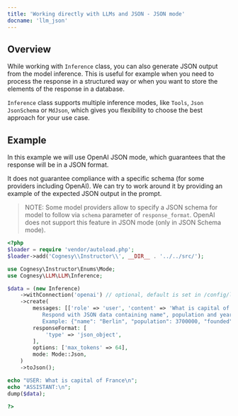 ```yaml
---
title: 'Working directly with LLMs and JSON - JSON mode'
docname: 'llm_json'
---
```


## Overview

While working with `Inference` class, you can also generate JSON output
from the model inference. This is useful for example when you need to
process the response in a structured way or when you want to store the
elements of the response in a database.

`Inference` class supports multiple inference modes, like `Tools`, `Json`
`JsonSchema` or `MdJson`, which gives you flexibility to choose the best
approach for your use case.

## Example

In this example we will use OpenAI JSON mode, which guarantees that the
response will be in a JSON format.

It does not guarantee compliance with a specific schema (for some providers
including OpenAI). We can try to work around it by providing an example of
the expected JSON output in the prompt.

> NOTE: Some model providers allow to specify a JSON schema for model to
follow via `schema` parameter of `response_format`. OpenAI does not support
this feature in JSON mode (only in JSON Schema mode).

```php
<?php
$loader = require 'vendor/autoload.php';
$loader->add('Cognesy\\Instructor\\', __DIR__ . '../../src/');

use Cognesy\Instructor\Enums\Mode;
use Cognesy\LLM\LLM\Inference;

$data = (new Inference)
    ->withConnection('openai') // optional, default is set in /config/llm.php
    ->create(
        messages: [['role' => 'user', 'content' => 'What is capital of France? \
           Respond with JSON data containing name", population and year of founding. \
           Example: {"name": "Berlin", "population": 3700000, "founded": 1237}']],
        responseFormat: [
            'type' => 'json_object',
        ],
        options: ['max_tokens' => 64],
        mode: Mode::Json,
    )
    ->toJson();

echo "USER: What is capital of France\n";
echo "ASSISTANT:\n";
dump($data);

?>
```
